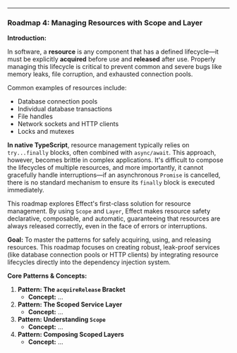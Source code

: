 ---

### Roadmap 4: Managing Resources with Scope and Layer

**Introduction:**

In software, a **resource** is any component that has a defined lifecycle—it must be explicitly **acquired** before use and **released** after use. Properly managing this lifecycle is critical to prevent common and severe bugs like memory leaks, file corruption, and exhausted connection pools.

Common examples of resources include:
*   Database connection pools
*   Individual database transactions
*   File handles
*   Network sockets and HTTP clients
*   Locks and mutexes

**In native TypeScript**, resource management typically relies on `try...finally` blocks, often combined with `async/await`. This approach, however, becomes brittle in complex applications. It's difficult to compose the lifecycles of multiple resources, and more importantly, it cannot gracefully handle interruptions—if an asynchronous `Promise` is cancelled, there is no standard mechanism to ensure its `finally` block is executed immediately.

This roadmap explores Effect's first-class solution for resource management. By using `Scope` and `Layer`, Effect makes resource safety declarative, composable, and automatic, guaranteeing that resources are always released correctly, even in the face of errors or interruptions.

**Goal:** To master the patterns for safely acquiring, using, and releasing resources. This roadmap focuses on creating robust, leak-proof services (like database connection pools or HTTP clients) by integrating resource lifecycles directly into the dependency injection system.

**Core Patterns & Concepts:**

1.  **Pattern: The `acquireRelease` Bracket**
    *   **Concept:** ...
2.  **Pattern: The Scoped Service Layer**
    *   **Concept:** ...
3.  **Pattern: Understanding `Scope`**
    *   **Concept:** ...
4.  **Pattern: Composing Scoped Layers**
    *   **Concept:** ...
